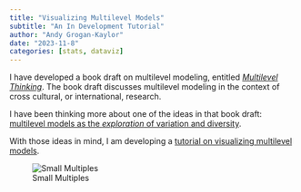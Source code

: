 ```yaml
---
title: "Visualizing Multilevel Models"
subtitle: "An In Development Tutorial"
author: "Andy Grogan-Kaylor"
date: "2023-11-8"
categories: [stats, dataviz]
---
```


I have developed a book draft on multilevel modeling, entitled [*Multilevel Thinking*](https://agrogan1.github.io/multilevel-thinking/). The book draft discusses multilevel modeling in the context of cross cultural, or international, research. 

I have been thinking more about one of the ideas in that book draft: [multilevel models as the *exploration* of variation and diversity](https://agrogan1.github.io/multilevel-thinking/conceptual-framework.html#sec-studyvariation).

With those ideas in mind, I am developing a [tutorial on visualizing multilevel models](https://agrogan1.github.io/multilevel/visualizing-MLM/visualizing-MLM-slidy.html#(1)). 

![Small Multiples](mysmallmultiples.png)





